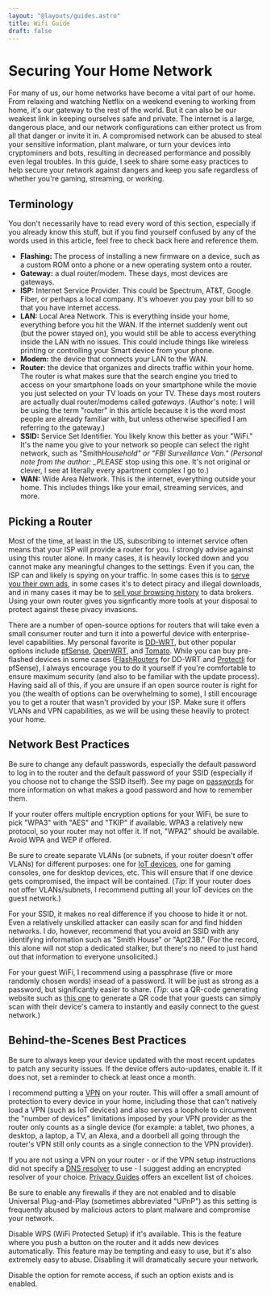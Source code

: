```yaml
---
layout: "@layouts/guides.astro"
title: Wifi Guide
draft: false
---
```


# Securing Your Home Network

For many of us, our home networks have become a vital part of our home. From relaxing and watching Netflix on a weekend evening to working from home, it's our gateway to the rest of the world. But it can also be our weakest link in keeping ourselves safe and private. The internet is a large, dangerous place, and our network configurations can either protect us from all that danger or invite it in. A compromised network can be abused to steal your sensitive information, plant malware, or turn your devices into cryptominers and bots, resulting in decreased performance and possibly even legal troubles. In this guide, I seek to share some easy practices to help secure your network against dangers and keep you safe regardless of whether you're gaming, streaming, or working.

## Terminology

You don't necessarily have to read every word of this section, especially if you already know this stuff, but if you find yourself confused by any of the words used in this article, feel free to check back here and reference them.

- **Flashing:** The process of installing a new firmware on a device, such as a custom ROM onto a phone or a new operating system onto a router.
- **Gateway:** a dual router/modem. These days, most devices are gateways.
- **ISP:** Internet Service Provider. This could be Spectrum, AT&T, Google Fiber, or perhaps a local company. It's whoever you pay your bill to so that you have internet access.
- **LAN:** Local Area Network. This is everything inside your home, everything before you hit the WAN. If the internet suddenly went out (but the power stayed on), you would still be able to access everything inside the LAN with no issues. This could include things like wireless printing or controlling your Smart device from your phone.
- **Modem:** the device that connects your LAN to the WAN.
- **Router:** the device that organizes and directs traffic within your home. The router is what makes sure that the search engine you tried to access on your smartphone loads on your smartphone while the movie you just selected on your TV loads on your TV. These days most routers are actually dual router/modems called _gateways_. (Author's note: I will be using the term "router" in this article because it is the word most people are already familiar with, but unless otherwise specified I am referring to the gateway.)
- **SSID:** Service Set Identifier. You likely know this better as your "WiFi." It's the name you give to your network so people can select the right network, such as "Smith*Household" or "FBI Surveillance Van." (Personal note from the author: \_PLEASE* stop using this one. It's not original or clever, I see at literally every apartment complex I go to.)
- **WAN:** Wide Area Network. This is the internet, everything outside your home. This includes things like your email, streaming services, and more.

## Picking a Router

Most of the time, at least in the US, subscribing to internet service often means that your ISP will provide a router for you. I strongly advise against using this router alone. In many cases, it is heavily locked down and you cannot make any meaningful changes to the settings. Even if you can, the ISP can and likely is spying on your traffic. In some cases this is to [serve you their own ads](https://www.ghacks.net/2008/04/17/is-your-isp-injecting-ads-on-websites-you-visit/), in some cases it's to detect piracy and illegal downloads, and in many cases it may be to [sell your browsing history](https://www.washingtonpost.com/news/the-switch/wp/2017/03/29/what-to-expect-now-that-internet-providers-can-collect-and-sell-your-web-browser-history/) to data brokers. Using your own router gives you signficantly more tools at your disposal to protect against these pivacy invasions.

There are a number of open-source options for routers that will take even a small consumer router and turn it into a powerful device with enterprise-level capabilities. My personal favorite is [DD-WRT](https://dd-wrt.com/), but other popular options include [pfSense](https://www.pfsense.org/), [OpenWRT](https://openwrt.org/), and [Tomato](https://freshtomato.org/). While you can buy pre-flashed devices in some cases ([FlashRouters](https://www.flashrouters.com/) for DD-WRT and [Protectli](https://protectli.com/) for pfSense), I always encourage you to do it yourself if you're comfortable to ensure maximum security (and also to be familiar with the update process). Having said all of this, if you are unsure if an open source router is right for you (the wealth of options can be overwhelming to some), I still encourage you to get a router that wasn't provided by your ISP. Make sure it offers VLANs and VPN capabilities, as we will be using these heavily to protect your home.

## Network Best Practices

Be sure to change any default passwords, especially the default password to log in to the router and the default password of your SSID (especially if you choose not to change the SSID itself). See my page on [passwords](/guides/most-important/passwords) for more information on what makes a good password and how to remember them.

If your router offers multiple encryption options for your WiFi, be sure to pick "WPA3" with "AES" and "TKIP" if available. WPA3 a relatively new protocol, so your router may not offer it. If not, "WPA2" should be available. Avoid WPA and WEP if offered.

Be sure to create separate VLANs (or subnets, if your router doesn't offer VLANs) for different purposes: one for [IoT devices](/guides/less-important/iot), one for gaming consoles, one for desktop devices, etc. This will ensure that if one device gets compromised, the impact will be contained. (_Tip_: If your router does not offer VLANs/subnets, I recommend putting all your IoT devices on the guest network.)

For your SSID, it makes no real difference if you choose to hide it or not. Even a relatively unskilled attacker can easily scan for and find hidden networks. I do, however, recommend that you avoid an SSID with any identifying information such as "Smith House" or "Apt23B." (For the record, this alone will not stop a dedicated stalker, but there's no need to just hand out that information to everyone unsolicited.)

For your guest WiFi, I recommend using a passphrase (five or more randomly chosen words) insead of a password. It will be just as strong as a password, but significantly easier to share. (_Tip_: use a QR-code generating website such as [this one](https://www.qr-code-generator.com/) to generate a QR code that your guests can simply scan with their device's camera to instantly and easily connect to the guest network.)

## Behind-the-Scenes Best Practices

Be sure to always keep your device updated with the most recent updates to patch any security issues. If the device offers auto-updates, enable it. If it does not, set a reminder to check at least once a month.

I recommend putting a [VPN](/guides/less-important/vpns) on your router. This will offer a small amount of protection to every device in your home, including those that can't natively load a VPN (such as IoT devices) and also serves a loophole to circumvent the "number of devices" limitations imposed by your VPN provider as the router only counts as a single device (for example: a tablet, two phones, a desktop, a laptop, a TV, an Alexa, and a doorbell all going through the router's VPN still only counts as a single connection to the VPN provider).

If you are not using a VPN on your router - or if the VPN setup instructions did not specify a [DNS resolver](/guides/prologue/communication#dns) to use - I suggest adding an encrypted resolver of your choice. [Privacy Guides](https://www.privacyguides.org/dns/#recommended-providers) offers an excellent list of choices.

Be sure to enable any firewalls if they are not enabled and to disable Universal Plug-and-Play (sometimes abbreviated "UPnP") as this setting is frequently abused by malicious actors to plant malware and compromise your network.

Disable WPS (WiFi Protected Setup) if it's available. This is the feature where you push a button on the router and it adds new devices automatically. This feature may be tempting and easy to use, but it's also extremely easy to abuse. Disabling it will dramatically secure your network.

Disable the option for remote access, if such an option exists and is enabled.
